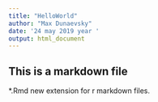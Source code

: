 ---
title: "HelloWorld"
author: "Max Dunaevsky"
date: '24 may 2019 year '
output: html_document
---

## This is a markdown file
*.Rmd new extension for r markdown files.